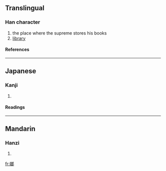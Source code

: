 ==Translingual==
===Han character===
{{Han char|rn=38|rad=女|as=09|sn=12|four=|canj=女戈戈中 (VIIL)}}
# the place where the supreme stores his books
# [[library]]
====References====
{{Han ref|kx=0269.160|dkj=06625|hdz=21062.030|uh=5ACF|ud=23247}}
----
==Japanese==
===Kanji===
{{ja-kanji|grade=|rs=女09}}
# {{defn|Japanese}} 
====Readings====
{{ja-readings|on=[[ろう]] (rō)|kun=}}
----
==Mandarin==
===Hanzi===
{{cmn-hanzi|pin=[[láng]] (lang2)|wg=lang<sup>2</sup>}}
# {{defn|Mandarin}}

[[fr:嫏]]
